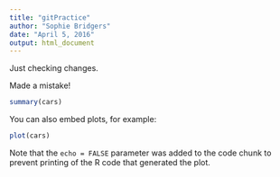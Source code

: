 ```yaml
---
title: "gitPractice"
author: "Sophie Bridgers"
date: "April 5, 2016"
output: html_document
---
```


Just checking changes.

Made a mistake!

```r
summary(cars)
```

You can also embed plots, for example:

```r
plot(cars)
```

Note that the `echo = FALSE` parameter was added to the code chunk to prevent printing of the R code that generated the plot.
